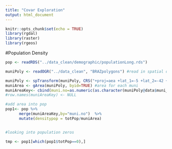 ```yaml
---
title: "Covar Exploration"
output: html_document
---
```


```r
knitr::opts_chunk$set(echo = TRUE)
library(rgdal)
library(raster)
library(rgeos)
```

#Population Density

```r
pop <- readRDS("../data_clean/demographic/populationLong.rds")

muniPoly <- readOGR("../data_clean", "BRAZpolygons") #read in spatial data (4 sperate files)

muniPoly <- spTransform(muniPoly, CRS("+proj=aea +lat_1=-5 +lat_2=-42 +lat_0=-32 +lon_0=-60 +x_0=0 +y_0=0 +ellps=aust_SA +units=m")) #change projection to special SAmerican thing, Albers Conic
muniArea <- gArea(muniPoly, byid=TRUE) #area for each muni
muniAreaKey<- cbind(muni.no=as.numeric(as.character(muniPoly@data$muni_no)), muniArea=(muniArea/1000^2))   #attach area to muniPoly@data
#row.names(muniAreaKey) <- NULL

#add area into pop 
pop1<- pop %>%
      merge(muniAreaKey,by="muni.no")  %>%
      mutate(densitypop = totPop/muniArea)


#looking into population zeros

tmp <- pop1[which(pop1$totPop==0),]

```